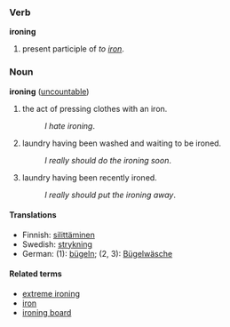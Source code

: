 ===Verb===
'''ironing'''

# present participle of ''to [[iron]]''.

===Noun===
'''ironing''' ([[uncountable]])

# the act of pressing clothes with an iron.
#:''I hate ironing''.
# laundry having been washed and waiting to be ironed.
#:''I really should do the ironing soon''.
# laundry having been recently ironed.
#:''I really should put the ironing away''.

====Translations====
*Finnish: [[silittäminen]]
*Swedish: [[strykning]]
*German: (1): [[bügeln]]; (2, 3): [[Bügelwäsche]]

====Related terms====
*[[extreme ironing]]
*[[iron]]
*[[ironing board]]
